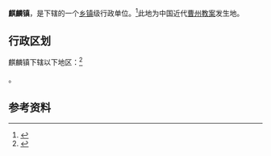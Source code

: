 {{中国乡级行政区|37/17/24/107/000}}

'''麒麟镇'''，是{{PRC admin/fullname|37/17/24/107/000|3}}下辖的一个[[乡镇|乡镇]]级行政单位。<ref>{{PRC admin/ref sgc|{{PRC admin/parent|37/17/24/107/000}}}}</ref>此地为中国近代[[曹州教案|曹州教案]]发生地。

== 行政区划 ==

麒麟镇下辖以下地区：<ref>{{PRC admin/ref sgc|37/17/24/107/000}}</ref>

{{PRC admin/children|37/17/24/107/000}}。

== 参考资料 ==

{{reflist}}

{{行政区划小作品}}
{{PRC admin/navcat|37/17/24/107/000}}